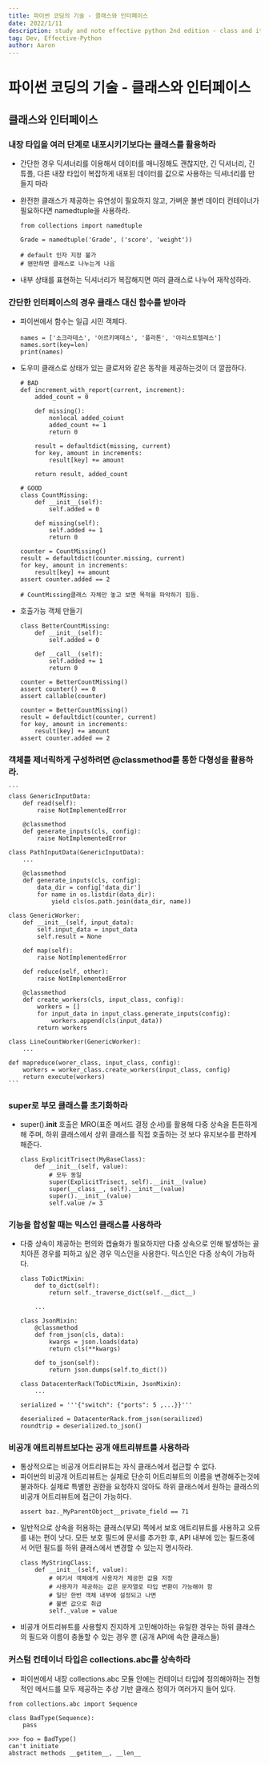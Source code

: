 ```yaml
---
title: 파이썬 코딩의 기술 - 클래스와 인터페이스
date: 2022/1/11
description: study and note effective python 2nd edition - class and iterface
tag: Dev, Effective-Python
author: Aaron
---
```


# 파이썬 코딩의 기술 - 클래스와 인터페이스

## 클래스와 인터페이스

### 내장 타입을 여러 단계로 내포시키기보다는 클래스를 활용하라

- 간단한 경우 딕셔너리를 이용해서 데이터를 매니징해도 괜찮지만, 긴 딕셔너리, 긴 튜플,
  다른 내장 타입이 복잡하게 내포된 데이터를 값으로 사용하는 딕셔너리를 만들지 마라

- 완전한 클래스가 제공하는 유연성이 필요하지 않고, 가벼운 불변 데이터 컨테이너가
  필요하다면 namedtuple을 사용하라.
    ```
    from collections import namedtuple

    Grade = namedtuple('Grade', ('score', 'weight'))

    # default 인자 지정 불가
    # 왠만하면 클래스로 나누는게 나음
    ```

- 내부 상태를 표현하는 딕셔너리가 복잡해지면 여러 클래스로 나누어 재작성하라.

### 간단한 인터페이스의 경우 클래스 대신 함수를 받아라

- 파이썬에서 함수는 일급 시민 객체다.
    ```
    names = ['소크라테스', '아르키메데스', '플라톤', '아리스토텔레스']
    names.sort(key=len)
    print(names)
    ```

- 도우미 클래스로 상태가 있는 클로저와 같은 동작을 제공하는것이 더 깔끔하다.
    ```
    # BAD
    def increment_with_report(current, increment):
        added_count = 0

        def missing():
            nonlocal added_coiunt
            added_count += 1
            return 0

        result = defaultdict(missing, current)
        for key, amount in increments:
            result[key] += amount

        return result, added_count

    # GOOD
    class CountMissing:
        def __init__(self):
            self.added = 0

        def missing(self):
            self.added += 1
            return 0

    counter = CountMissing()
    result = defaultdict(counter.missing, current)
    for key, amount in increments:
        result[key] += amount
    assert counter.added == 2

    # CountMissing클래스 자체만 놓고 보면 목적을 파악하기 힘듬.
    ```

- 호출가능 객체 만들기
    ```
    class BetterCountMissing:
        def __init__(self):
            self.added = 0

        def __call__(self):
            self.added += 1
            return 0

    counter = BetterCountMissing()
    assert counter() == 0
    assert callable(counter)

    counter = BetterCountMissing()
    result = defaultdict(counter, current)
    for key, amount in increments:
        result[key] += amount
    assert counter.added == 2
    ```

### 객체를 제너릭하게 구성하려면 @classmethod를 통한 다형성을 활용하라.

    ```
    class GenericInputData:
        def read(self):
            raise NotImplementedError

        @classmethod
        def generate_inputs(cls, config):
            raise NotImplementedError

    class PathInputData(GenericInputData):
        ...

        @classmethod
        def generate_inputs(cls, config):
            data_dir = config['data_dir']
            for name in os.listdir(data_dir):
                yield cls(os.path.join(data_dir, name))

    class GenericWorker:
        def __init__(self, input_data):
            self.input_data = input_data
            self.result = None

        def map(self):
            raise NotImplementedError

        def reduce(self, other):
            raise NotImplementedError

        @classmethod
        def create_workers(cls, input_class, config):
            workers = []
            for input_data in input_class.generate_inputs(config):
                workers.append(cls(input_data))
            return workers

    class LineCountWorker(GenericWorker):
        ...

    def mapreduce(worer_class, input_class, config):
        workers = worker_class.create_workers(input_class, config)
        return execute(workers)
    ```

### super로 부모 클래스를 초기화하라
- super().__init__ 호출은 MRO(표준 메서드 결정 순서)를 활용해 다중 상속을 튼튼하게 해 주며, 하위 클래스에서 상위 클래스를
  직접 호출하는 것 보다 유지보수를 편하게 해준다.
    ```
    class ExplicitTrisect(MyBaseClass):
        def __init__(self, value):
            # 모두 동일
            super(ExplicitTrisect, self).__init__(value)
            super(__class__, self).__init__(value)
            super().__init__(value)
            self.value /= 3
    ```



### 기능을 합성할 때는 믹스인 클래스를 사용하라
- 다중 상속이 제공하는 편의와 캡슐화가 필요하지만 다중 상속으로 인해 발생하는 골치아픈
  경우를 피하고 싶은 경우 믹스인을 사용한다. 믹스인은 다중 상속이 가능하다.
    ```
    class ToDictMixin:
        def to_dict(self):
            return self._traverse_dict(self.__dict__)

        ...

    class JsonMixin:
        @classmethod
        def from_json(cls, data):
            kwargs = json.loads(data)
            return cls(**kwargs)

        def to_json(self):
            return json.dumps(self.to_dict())

    class DatacenterRack(ToDictMixin, JsonMixin):
        ...

    serialized = '''{"switch": {"ports": 5 ,...}}'''

    deserialized = DatacenterRack.from_json(serailized)
    roundtrip = deserialized.to_json()
    ```

### 비공개 애트리뷰트보다는 공개 애트리뷰트를 사용하라
- 통상적으로는 비공개 어트리뷰트는 자식 클래스에서 접근할 수 없다.
- 파이썬의 비공개 어트리뷰트는 실제로 단순히 어트리뷰트의 이름을 변경해주는것에 불과하다. 실제로
  특별한 권한을 요청하지 않아도 하위 클래스에서 원하는 클래스의 비공개 어트리뷰트에 접근이 가능하다.
    ```
    assert baz._MyParentObject__private_field == 71
    ```
- 일반적으로 상속을 허용하는 클래스(부모) 쪽에서 보호 애트리뷰트를 사용하고 오류를 내는
  편이 낫다. 모든 보호 필드에 문서를 추가한 후, API 내부에 있는 필드중에서 어떤 필드를 하위 클래스에서 변경할 수 있는지 명시하라.
    ```
    class MyStringClass:
        def __init__(self, value):
            # 여기서 객체에게 사용자가 제공한 값을 저장
            # 사용자가 제공하는 값은 문자열로 타입 변환이 가능해야 함
            # 일단 한번 객체 내부에 설정되고 나면
            # 불변 값으로 취급
            self._value = value
    ```
- 비공개 어트리뷰트를 사용할지 진지하게 고민해야하는 유일한 경우는 하위 클래스의 필드와
  이름이 충돌할 수 있는 경우 뿐 (공개 API에 속한 클래스들)

### 커스텀 컨테이너 타입은 collections.abc를 상속하라
- 파이썬에서 내장 collections.abc 모듈 안에는 컨테이너 타입에 정의해야하는 전형적인
  메서드를 모두 제공하는 추상 기반 클래스 정의가 여러가지 들어 있다.
```
from collections.abc import Sequence

class BadType(Sequence):
    pass

>>> foo = BadType()
can't initiate
abstract methods __getitem__, __len__
```
